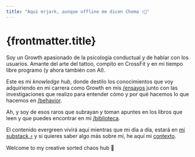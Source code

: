 ```yaml
---
title: "Aquí mrjark, aunque offline me dicen Chema ✌🏽"
---
```


# {frontmatter.title}

Soy un Growth apasionado de la psicología conductual y de hablar con los usuarios. Amante del arte del tattoo, compito en CrossFit y en mi tiempo libre programo (y ahora también con AI).

Este es mi _knowledge hub_, donde destilo los conocimientos que voy adquiriendo en mi carrera como Growth en mis <a href='/ensayos' class='text-mr-neon-blue no-underline'>/ensayos</a> junto con las investigaciones que realizo para entender cómo y por qué hacemos lo que hacemos en <a href='/behavior' class='text-mr-neon-pink no-underline'>/behavior</a>.

Ah, y soy de esos raros que subrayan y toman apuntes en los libros que leen y que puedes encontrar en mi <a href="/biblioteca" title="link a la página de biblioteca de mrjark.com" class="text-mr-neon-gold no-underline">/biblioteca</a>.

El contenido evergreen vivirá aquí mientras que mi día a día, estará en <a class="text-mr-primary-green no-underline" href="https://mrjark.substack.com/" ref="noopener" target="_blanck">mi substack ⤴︎</a> y si quieres saber algo más sobre mí, he aquí mi <a href="/contexto" title="contexto y about de chema ferrandez" class="no-underline">contexto</a>.

Welcome to my creative sorted chaos hub 💭
